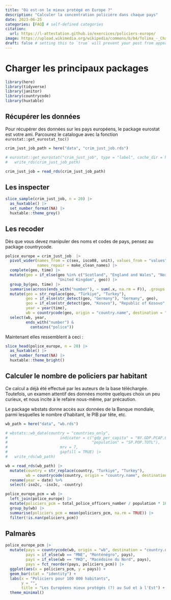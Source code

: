 ```yaml
---
title: "Où est-on le mieux protégé en Europe ?"
description: "Calculer la concentration policière dans chaque pays"
date: 2023-06-25
categories: [FAQ] # self-defined categories
citation: 
  url: https://l-attestation.github.io/exercices/policiers-europe/
image: https://upload.wikimedia.org/wikipedia/commons/b/b4/Tolima_-_Champ_de_sorgho.JPG
draft: false # setting this to `true` will prevent your post from appearing on your listing page until you're ready!
---
```


# Charger les principaux packages

```r
library(here)
library(tidyverse)
library(janitor)
library(countrycode)
library(huxtable)
```

## Récupérer les données

::: {.callout-tip}
Pour récupérer des données sur les pays européens, le package eurostat est votre ami.
Parcourez le catalogue avec la fonction `eurostat::get_eurostat_toc()`
:::


```r
crim_just_job_path = here("data", "crim_just_job.rds")

# eurostat::get_eurostat("crim_just_job", type = "label", cache_dir = here("data")) |> 
#   write_rds(crim_just_job_path)

crim_just_job = read_rds(crim_just_job_path)
```

## Les inspecter

```r
slice_sample(crim_just_job, n = 20) |> 
  as_huxtable() |> 
  set_number_format(NA) |> 
  huxtable::theme_grey()
```

## Les recoder

::: {.callout-tip}
Dès que vous devez manipuler des noms et codes de pays, pensez au package countrycode.
:::

```r
police_europe = crim_just_job  |> 
  pivot_wider(names_from = c(sex, isco08, unit), values_from = "values",
              names_repair = make_clean_names) |>
  complete(geo, time) |>
  mutate(geo = if_else(geo %in% c("Scotland", "England and Wales", "Northern Ireland (UK)"),
                       "United Kingdom", geo)) |>
  group_by(geo, time) |>
  summarise(across(ends_with("number"), ~ sum(.x, na.rm = F)), .groups = "drop") |>
  mutate(geo = str_replace(geo, "Türkiye", "Turkey"),
         geo = if_else(str_detect(geo, "Germany"), "Germany", geo),
         geo = if_else(str_detect(geo, "Kosovo"), "Republic of Kosovo", geo),
         year = year(time),
         wb = countrycode(geo, origin = "country.name", destination = "wb")) |>
  select(wb, year,
         ends_with("number") &
           contains("police"))
```

Maintenant elles ressemblent à ceci :

```r
slice_head(police_europe, n = 20) |> 
  as_huxtable() |> 
  set_number_format(NA) |> 
  huxtable::theme_bright()
```

## Calculer le nombre de policiers par habitant

Ce calcul a déjà été effectué par les auteurs de la base téléchargée. Toutefois, un examen attentif des données montre quelques choix un peu curieux, et nous incite à le refaire nous-même, par précaution.

::: {.callout-tip}
Le package wbstats donne accès aux données de la Banque mondiale, parmi lesquelles le nombre d'habitant, le PIB par tête, etc.
:::

```r
wb_path = here("data", "wb.rds")

# wbstats::wb_data(country = "countries_only",
#                       indicator = c("gdp_per_capita" = "NY.GDP.PCAP.CD",
#                                     "population" = "SP.POP.TOTL"),
#                       mrv = 7,
#                       gapfill = TRUE) |> 
#   write_rds(wb_path)

wb = read_rds(wb_path) |> 
  mutate(country = str_replace(country, "Turkiye", "Turkey"),
         wb = countrycode(country, origin = "country.name", destination = "wb")) %>%
  rename(year = date) %>%
  select(-iso2c, -iso3c, -country)

police_europe_pcm = wb |> 
  left_join(police_europe) |> 
  mutate(policiers_pcm = total_police_officers_number / population * 100000) |> 
  group_by(wb) |> 
  summarise(policiers_pcm = mean(policiers_pcm, na.rm = TRUE)) |> 
  filter(!is.nan(policiers_pcm))
```

## Palmarès

```r
police_europe_pcm |> 
  mutate(pays = countrycode(wb, origin = "wb", destination = "country.name.fr"),
         pays = if_else(wb == "MNE", "Monténégro", pays),
         pays = if_else(wb == "MKD", "Macédoine du Nord", pays),
         pays = fct_reorder(pays, policiers_pcm)) |> 
  ggplot(aes(x = policiers_pcm, y = pays)) +
  geom_bar(stat = "identity") +
  labs(x = "Policiers pour 100 000 habitants",
       y = "",
       title = "Les Européens mieux protégés (?) au Sud et à l'Est") +
  theme_minimal()
```

